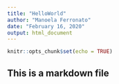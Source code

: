 ```yaml
---
title: "HelloWorld"
author: "Manoela Ferronato"
date: "February 16, 2020"
output: html_document
---
```


```r
knitr::opts_chunk$set(echo = TRUE)
```

## This is a markdown file
